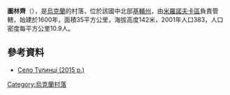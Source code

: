 {{coord|49|49|17|N|31|10|49|E|scale:30000|display=title}}

'''圖林齊'''（{{lang-uk|Тулинці}}），是[[烏克蘭|烏克蘭]]的村落，位於該國中北部[[基輔州|基輔州]]，由[[米羅諾夫卡區|米羅諾夫卡區]]負責管轄，始建於1600年，面積35平方公里，海拔高度142米，2001年人口383，人口密度每平方公里10.9人。

==參考資料==
* [https://www.youtube.com/watch?v=tgKulBn2AVU Село Тулинці (2015 р.)] {{Wayback|url=https://www.youtube.com/watch?v=tgKulBn2AVU |date=20200202085412 }}

{{Ukraine-geo-stub}}
[[Category:烏克蘭村落|Category:烏克蘭村落]]